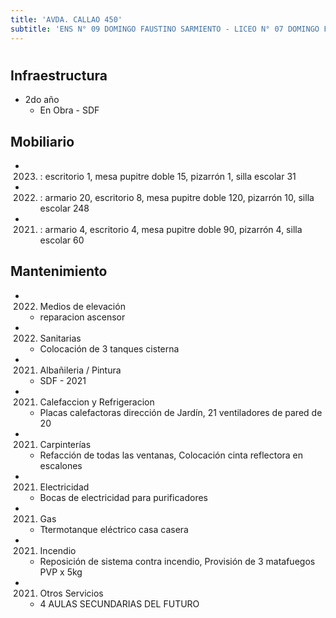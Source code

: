```yaml
---
title: 'AVDA. CALLAO 450'
subtitle: 'ENS N° 09 DOMINGO FAUSTINO SARMIENTO - LICEO N° 07 DOMINGO FAUSTINO SARMIENTO'
---
```


#
## Infraestructura

* 2do año 
    + En Obra - SDF 


## Mobiliario

*  (2023) : escritorio 1, mesa pupitre doble 15, pizarrón 1, silla escolar 31 

*  (2022) : armario 20, escritorio 8, mesa pupitre doble 120, pizarrón 10, silla escolar 248 

*  (2021) : armario 4, escritorio 4, mesa pupitre doble 90, pizarrón 4, silla escolar 60 





## Mantenimiento

*  (2022) Medios de elevación 
    + reparacion ascensor

*  (2022) Sanitarias 
    + Colocación de 3 tanques cisterna

*  (2021) Albañileria / Pintura 
    + SDF - 2021

*  (2021) Calefaccion y Refrigeracion 
    + Placas calefactoras dirección de Jardín, 21 ventiladores de pared de 20

*  (2021) Carpinterías 
    + Refacción de todas las ventanas, Colocación cinta reflectora en escalones

*  (2021) Electricidad 
    + Bocas de electricidad para purificadores

*  (2021) Gas 
    + Ttermotanque eléctrico casa casera

*  (2021) Incendio 
    + Reposición de sistema contra incendio, Provisión de 3 matafuegos PVP x 5kg

*  (2021) Otros Servicios 
    + 4 AULAS SECUNDARIAS DEL FUTURO







